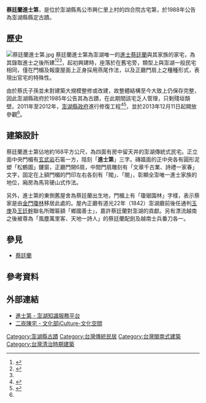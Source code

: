 {{tw monument
|name=蔡廷蘭進士第
|image=蔡廷蘭進士第 peiiunwu.jpg
|imagename=蔡廷蘭進士第（整修後）
|level=[[澎湖縣文化資產|縣定古蹟]]
|class=宅第
|time= {{QIN}}道光26年（1846年）
|location={{TWN}}[[澎湖縣|澎湖縣]][[馬公市|馬公市]]興仁里雙頭掛29號<ref name="ncyu"/>
|open=2013年12月11日
|cost=
|website=
|reg_url=https://nchdb.boch.gov.tw/assets/advanceSearch/monument/19851127000089
}}
'''蔡廷蘭進士第'''，是位於澎湖縣馬公市興仁里上村的四合院古宅第，於1988年公告為澎湖縣縣定古蹟。

==歷史==
[[File:蔡廷蘭進士第.jpg|thumb]]
蔡廷蘭進士第為澎湖唯一的[[進士|進士]][[蔡廷蘭|蔡廷蘭]]與其家族的家宅，為其錄取進士之後所建<ref name="開澎進士蔡廷蘭與《海南雜著》">{{cite book |author=高啟進、陳益源、陳英俊|title=《開澎進士蔡廷蘭與《海南雜著》》 |date=2005年10月|publisher=澎湖縣文化局|location=臺灣|language=zh-tw|isbn=9789860025842}}</ref><ref name="apple1212">{{cite news|url=http://www.appledaily.com.tw/appledaily/article/headline/20131212/35502781/|title=耗資千萬澎湖「蔡廷蘭進士第」落成|date=2013-12-12|publisher=蘋果日報|language=zh-tw|archiveurl=https://web.archive.org/web/20160606005856/http://www.appledaily.com.tw/appledaily/article/headline/20131212/35502781/|archivedate=2016-06-06|deadurl=no}}</ref><ref name="ncyu"/>，起初興建時，座落於在舊宅旁，類型上與澎湖一般民宅相同，僅在門楣及報廈屋面上正身採用燕尾作法，以及正廳門扇上之種種形式，表現出官宅的特殊性。


由於蔡氏子孫並未對建築大規模整修或改建，故整體結構至今大致上仍保存完整，因此澎湖縣政府於1985年公告其為古蹟，在此期間該宅乏人管理，只剩殘垣頽壁。2011年至2012年，[[澎湖縣政府|澎湖縣政府]]進行修復工程<ref name="phhcc">{{cite web|url=https://nchdb.boch.gov.tw/assets/advanceSearch/monument/19851127000089|title=蔡廷蘭進士第|publisher=文化部文化資產局|accessdate=|archive-date=2019-01-22|archive-url=https://web.archive.org/web/20190122044336/https://nchdb.boch.gov.tw/assets/advanceSearch/monument/19851127000089|dead-url=no}}</ref><ref name="ncyu">{{cite web|url=http://www.dm.ncyu.edu.tw/database/titleout_content.asp?ID=371|title=古蹟建築-蔡廷蘭進士第|publisher=臺灣建築檔案|location=臺灣|language=zh-tw|accessdate=2016-06-06|archiveurl=https://web.archive.org/web/20160606005653/http://www.dm.ncyu.edu.tw/database/titleout_content.asp?ID=371|archivedate=2016-06-06|deadurl=yes}}</ref>，並於2013年12月11日起開放參觀<ref name="apple1212"/>。

==建築設計==
蔡廷蘭進士第佔地約168平方公尺，為四面有房中留天井的澎湖傳統式民宅。正立面中央門楣有[[玄武岩|玄武岩]]石匾一方，陰刻「'''進士第'''」三字。磚牆面的正中央各有圓形泥塑「松鶴圖」鏤窗，正廳門開6扇，中間門扇雕刻有「文章千古業、詩禮一家春」文字，固定在上額門楣的門印左右各刻有「閥」、「閱」，彰顯全澎唯一進士家族的地位，廂房為馬背硬山式作法。

另外，進士第的東側舊屋舍為蔡廷蘭出生地，門楣上有「瓊琚園林」字樣，表示蔡家是由[[金門|金門]][[瓊林|瓊林]]移居此處的。屋內正廳有道光22年（1842）澎湖廳前後任通判[[玉庚|玉庚]]及[[王廷幹|王廷幹]]聯名所贈匾額「鄉國善士」，嘉許蔡廷蘭對澎湖的貢獻。另有漂流越南之後被尊為「風塵萬里客、天地一詩人」的蔡廷蘭配劍及越南士兵番刀各一。

==參見==
*[[蔡廷蘭|蔡廷蘭]]
== 參考資料 ==
{{reflist}}
{{portal bar|台灣|澎湖|建築|border=no}}

== 外部連結 ==
*[https://penghu.info/OBF228D29595213E6780 進士第 - 澎湖知識服務平台]
*[https://cloud.culture.tw/frontsite/inquiry/emapInquiryAction.do?method=showEmapDetail&indexId=45287 二崁陳宅 -  文化部iCulture-文化空間]


{{台灣縣市定古蹟}}
{{澎湖縣文化資產}}
[[Category:澎湖縣古蹟|Category:澎湖縣古蹟]]
[[Category:台灣傳統民居|Category:台灣傳統民居]]
[[Category:台灣閩南式建築|Category:台灣閩南式建築]]
[[Category:台灣清治時期建築|Category:台灣清治時期建築]]